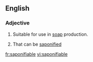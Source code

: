 ==English==

===Adjective===
{{en-adj}}

# Suitable for use in [[soap]] production.
# {{lb|en|organic chemistry|of a lipid}} That can be [[saponified]]

[[fr:saponifiable]]
[[vi:saponifiable]]